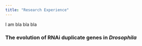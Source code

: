 ```yaml
---
title: "Research Experience"
---
```


I am bla bla bla

### The evolution of RNAi duplicate genes in *Drosophila* 


